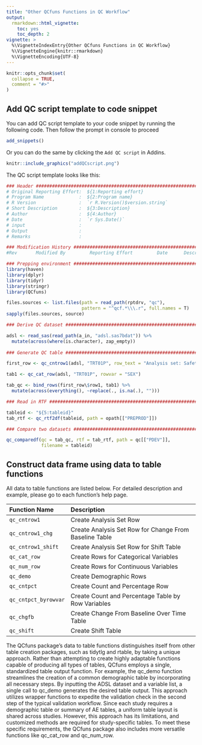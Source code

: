 ```yaml
---
title: "Other QCfuns Functions in QC Workflow"
output: 
  rmarkdown::html_vignette:
    toc: yes
    toc_depth: 2
vignette: >
  %\VignetteIndexEntry{Other QCfuns Functions in QC Workflow}
  %\VignetteEngine{knitr::rmarkdown}
  %\VignetteEncoding{UTF-8}
---
```


```r
knitr::opts_chunk$set(
  collapse = TRUE,
  comment = "#>"
)
```

## Add QC script template to code snippet

You can add QC script template to your code snippet by running the following code. 
Then follow the prompt in console to proceed
```r
add_snippets()
```

Or you can do the same by clicking the `Add QC script` in Addins.
```r
knitr::include_graphics("addQCscript.png")
```

The QC script template looks like this:
```r
### Header ###################################################################
# Original Reporting Effort:  ${1:Reporting effort}
# Program Name             :  ${2:Program name}
# R Version                :  `r R.Version()$version.string`
# Short Description        :  ${3:Description}
# Author                   :  ${4:Author}
# Date                     :  `r Sys.Date()`
# input                    :
# Output                   :  
# Remarks                  :

### Modification History #####################################################
#Rev       Modified By         Reporting Effort         Date      Description

### Prepping environment #####################################################
library(haven)
library(dplyr)
library(tidyr)
library(stringr)
library(QCfuns)

files.sources <- list.files(path = read_path(rptdrv, "qc"), 
                            pattern = "^qcf.*\\\.r", full.names = T)
sapply(files.sources, source)

### Derive QC dataset ########################################################

adsl <- read_sas(read_path(a_in, "adsl.sas7bdat")) %>% 
  mutate(across(where(is.character), zap_empty))
  
### Generate QC table ########################################################

first_row <- qc_cntrow1(adsl, "TRT01P", row_text = "Analysis set: Safety")

tab1 <- qc_cat_row(adsl, "TRT01P", rowvar = "SEX")

tab_qc <- bind_rows(first_row\$row1, tab1) %>% 
  mutate(across(everything(), ~replace(., is.na(.), "")))

### Read in RTF ##############################################################

tableid <- "${5:tableid}"
tab_rtf <- qc_rtf2df(tableid, path = opath[["PREPROD"]])

### Compare two datasets #####################################################

qc_comparedf(qc = tab_qc, rtf = tab_rtf, path = qc[["PDEV"]], 
             filename = tableid)
```

## Construct data frame using data to table functions
All data to table functions are listed below. For detailed description and example, please go to each function's help page.

Function Name           | Description
:---------------------- | :-------------------------------------------------------
`qc_cntrow1`            | Create Analysis Set Row 
`qc_cntrow1_chg`        | Create Analysis Set Row for Change From Baseline Table
`qc_cntrow1_shift`      | Create Analysis Set Row for Shift Table
`qc_cat_row`            | Create Rows for Categorical Variables
`qc_num_row`            | Create Rows for Continuous Variables
`qc_demo`               | Create Demographic Rows
`qc_cntpct`             | Create Count and Percentage Row
`qc_cntpct_byrowvar`    | Create Count and Percentage Table by Row Variables
`qc_chgfb`              | Create Change From Baseline Over Time Table
`qc_shift`              | Create Shift Table

The QCfuns package’s data to table functions distinguishes itself from other table creation packages, such as tidytlg and rtable, by taking a unique approach. Rather than attempting to create highly adaptable functions capable of producing all types of tables, QCfuns employs a single, standardized table output function. For example, the qc_demo function streamlines the creation of a common demographic table by incorporating all necessary steps. By inputting the ADSL dataset and a variable list, a single call to qc_demo generates the desired table output. This approach utilizes wrapper functions to expedite the validation check in the second step of the typical validation workflow. Since each study requires a demographic table or summary of AE tables, a uniform table layout is shared across studies. However, this approach has its limitations, and customized methods are required for study-specific tables. To meet these specific requirements, the QCfuns package also includes more versatile functions like qc_cat_row and qc_num_row.